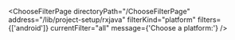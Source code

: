 


<ChooseFilterPage
    directoryPath="/ChooseFilterPage"
    address="/lib/project-setup/rxjava"
    filterKind="platform"
    filters={['android']}
    currentFilter="all"
    message={'Choose a platform:'}
/>
